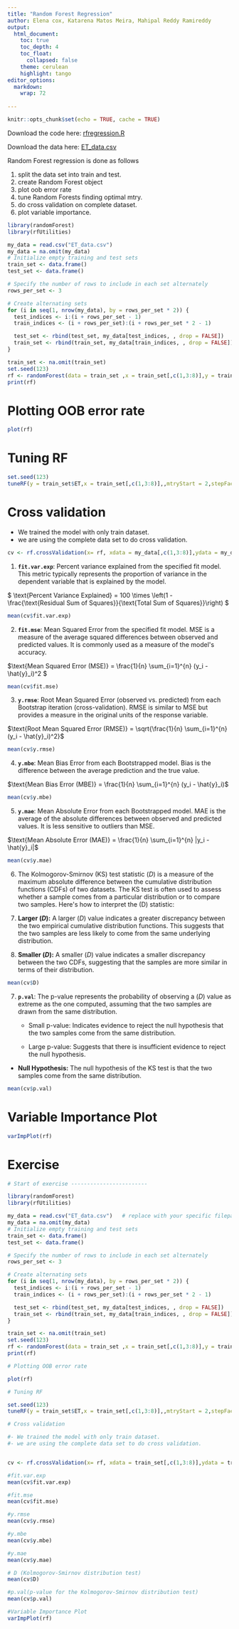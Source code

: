 ```yaml
---
title: "Random Forest Regression"
author: Elena cox, Katarena Matos Meira, Mahipal Reddy Ramireddy
output: 
  html_document:
    toc: true
    toc_depth: 4
    toc_float:
      collapsed: false
    theme: cerulean
    highlight: tango
editor_options: 
  markdown: 
    wrap: 72
  
---
```


```r
knitr::opts_chunk$set(echo = TRUE, cache = TRUE)
```

Download the code here: [rfregression.R](rfregression.R)

Download the data here: [ET_data.csv](ET_data.csv)

Random Forest regression is done as follows

1.  split the data set into train and test.
2.  create Random Forest object
3.  plot oob error rate
4.  tune Random Forests finding optimal mtry.
5.  do cross validation on complete dataset.
6.  plot variable importance.

```r
library(randomForest)
library(rfUtilities)
```

```r
my_data = read.csv("ET_data.csv")
my_data = na.omit(my_data)
# Initialize empty training and test sets
train_set <- data.frame()
test_set <- data.frame()

# Specify the number of rows to include in each set alternately
rows_per_set <- 3

# Create alternating sets
for (i in seq(1, nrow(my_data), by = rows_per_set * 2)) {
  test_indices <- i:(i + rows_per_set - 1)
  train_indices <- (i + rows_per_set):(i + rows_per_set * 2 - 1)

  test_set <- rbind(test_set, my_data[test_indices, , drop = FALSE])
  train_set <- rbind(train_set, my_data[train_indices, , drop = FALSE])
}
```

```r
train_set <- na.omit(train_set)
set.seed(123)
rf <- randomForest(data = train_set ,x = train_set[,c(1,3:8)],y = train_set$ET,ntree = 600,mtry = 2,importance = TRUE,proximity = TRUE)
print(rf)
```

# Plotting OOB error rate
```r
plot(rf)
```

# Tuning RF
```r
set.seed(123)
tuneRF(y = train_set$ET,x = train_set[,c(1,3:8)],,mtryStart = 2,stepFactor = 3,trace = TRUE,plot = TRUE, ntreeTry = 600 )
```

# Cross validation

-   We trained the model with only train dataset.
-   we are using the complete data set to do cross validation.

```r
cv <- rf.crossValidation(x= rf, xdata = my_data[,c(1,3:8)],ydata = my_data$ET,p = 0.2, n = 99, seed = 123)
```

1.  **`fit.var.exp`**: Percent variance explained from the specified fit
    model. This metric typically represents the proportion of variance
    in the dependent variable that is explained by the model.

\$ \\text{Percent Variance Explained} = 100 \\times \\left(1 -
\\frac{\\text{Residual Sum of Squares}}{\\text{Total Sum of
Squares}}\\right) \$

```r
mean(cv$fit.var.exp)
```

2.  **`fit.mse`**: Mean Squared Error from the specified fit model. MSE
    is a measure of the average squared differences between observed and
    predicted values. It is commonly used as a measure of the model\'s
    accuracy.

\$\\text{Mean Squared Error (MSE)} = \\frac{1}{n} \\sum\_{i=1}\^{n}
(y_i - \\hat{y}\_i)\^2 \$
```r
mean(cv$fit.mse)
```

3.  **`y.rmse`**: Root Mean Squared Error (observed vs. predicted) from
    each Bootstrap iteration (cross-validation). RMSE is similar to MSE
    but provides a measure in the original units of the response
    variable.

$\text{Root Mean Squared Error (RMSE)} = \sqrt{\frac{1}{n} \sum_{i=1}^{n} (y_i - \hat{y}_i)^2}$

```r
mean(cv$y.rmse)
```

4.  **`y.mbe`**: Mean Bias Error from each Bootstrapped model. Bias is
    the difference between the average prediction and the true value.

$\text{Mean Bias Error (MBE)} = \frac{1}{n} \sum_{i=1}^{n} (y_i - \hat{y}_i)$

```r
mean(cv$y.mbe)
```

5.  **`y.mae`**: Mean Absolute Error from each Bootstrapped model. MAE
    is the average of the absolute differences between observed and
    predicted values. It is less sensitive to outliers than MSE.

$\text{Mean Absolute Error (MAE)} = \frac{1}{n} \sum_{i=1}^{n} |y_i - \hat{y}_i|$

```r
mean(cv$y.mae)
```

6.  The Kolmogorov-Smirnov (KS) test statistic ($D$) is a measure of the
    maximum absolute difference between the cumulative distribution
    functions (CDFs) of two datasets. The KS test is often used to
    assess whether a sample comes from a particular distribution or to
    compare two samples. Here\'s how to interpret the (D) statistic:

  1.  **Larger ($D$):** A larger ($D$) value indicates a greater
    discrepancy between the two empirical cumulative distribution
    functions. This suggests that the two samples are less likely to
    come from the same underlying distribution.

  2.  **Smaller ($D$):** A smaller ($D$) value indicates a smaller
    discrepancy between the two CDFs, suggesting that the samples are
    more similar in terms of their distribution.

```r
mean(cv$D)
```

7.  **`p.val`**: The p-value represents the probability of observing a
    ($D$) value as extreme as the one computed, assuming that the two
    samples are drawn from the same distribution.

    -   Small p-value: Indicates evidence to reject the null hypothesis
        that the two samples come from the same distribution.

    -   Large p-value: Suggests that there is insufficient evidence to
        reject the null hypothesis.

-   **Null Hypothesis:** The null hypothesis of the KS test is that the
    two samples come from the same distribution.

```r
mean(cv$p.val)
```

# Variable Importance Plot

```r
varImpPlot(rf)
```

# Exercise

```r

# Start of exercise ------------------------

library(randomForest)
library(rfUtilities)

my_data = read.csv("ET_data.csv")   # replace with your specific filepath if needed
my_data = na.omit(my_data)
# Initialize empty training and test sets
train_set <- data.frame()
test_set <- data.frame()

# Specify the number of rows to include in each set alternately
rows_per_set <- 3

# Create alternating sets
for (i in seq(1, nrow(my_data), by = rows_per_set * 2)) {
  test_indices <- i:(i + rows_per_set - 1)
  train_indices <- (i + rows_per_set):(i + rows_per_set * 2 - 1)

  test_set <- rbind(test_set, my_data[test_indices, , drop = FALSE])
  train_set <- rbind(train_set, my_data[train_indices, , drop = FALSE])
}

train_set <- na.omit(train_set)
set.seed(123)
rf <- randomForest(data = train_set ,x = train_set[,c(1,3:8)],y = train_set$ET,ntree = 600,mtry = 2,importance = TRUE,proximity = TRUE)
print(rf)

# Plotting OOB error rate

plot(rf)

# Tuning RF

set.seed(123)
tuneRF(y = train_set$ET,x = train_set[,c(1,3:8)],,mtryStart = 2,stepFactor = 3,trace = TRUE,plot = TRUE, ntreeTry = 600 )

# Cross validation

#- We trained the model with only train dataset.
#- we are using the complete data set to do cross validation.


cv <- rf.crossValidation(x= rf, xdata = train_set[,c(1,3:8)],ydata = train_set$ET,p = 0.2, n = 99, seed = 123)

#fit.var.exp
mean(cv$fit.var.exp)

#fit.mse
mean(cv$fit.mse)

#y.rmse
mean(cv$y.rmse)

#y.mbe
mean(cv$y.mbe)

#y.mae
mean(cv$y.mae)

# D (Kolmogorov-Smirnov distribution test)
mean(cv$D)

#p.val(p-value for the Kolmogorov-Smirnov distribution test)
mean(cv$p.val)

#Variable Importance Plot
varImpPlot(rf)

```
